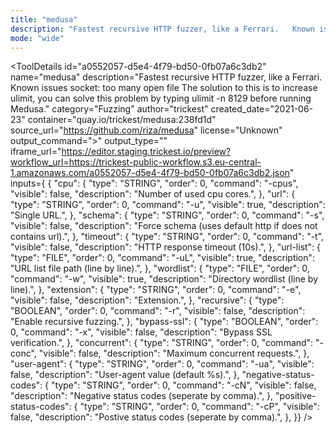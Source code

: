```yaml
---
title: "medusa"
description: "Fastest recursive HTTP fuzzer, like a Ferrari.   Known issues  socket: too many open file The solution to this is to increase ulimit, you can solve this problem by typing ulimit -n 8129 before running Medusa."
mode: "wide"
---
```



<ToolDetails
  id="a0552057-d5e4-4f79-bd50-0fb07a6c3db2"
  name="medusa"
  description="Fastest recursive HTTP fuzzer, like a Ferrari.   Known issues  socket: too many open file The solution to this is to increase ulimit, you can solve this problem by typing ulimit -n 8129 before running Medusa."
  category="Fuzzing"
  author="trickest"
  created_date="2021-06-23"
  container="quay.io/trickest/medusa:238fd1d"
  source_url="https://github.com/riza/medusa"
  license="Unknown"
  output_command=">"
  output_type=""
  iframe_url="https://editor.staging.trickest.io/preview?workflow_url=https://trickest-public-workflow.s3.eu-central-1.amazonaws.com/a0552057-d5e4-4f79-bd50-0fb07a6c3db2.json"
  inputs={ {
  "cpu": {
    "type": "STRING",
    "order": 0,
    "command": "-cpus",
    "visible": false,
    "description": "Number of used cpu cores.",
  },
  "url": {
    "type": "STRING",
    "order": 0,
    "command": "-u",
    "visible": true,
    "description": "Single URL.",
  },
  "schema": {
    "type": "STRING",
    "order": 0,
    "command": "-s",
    "visible": false,
    "description": "Force schema (uses default http if does not contains url).",
  },
  "timeout": {
    "type": "STRING",
    "order": 0,
    "command": "-t",
    "visible": false,
    "description": "HTTP response timeout (10s).",
  },
  "url-list": {
    "type": "FILE",
    "order": 0,
    "command": "-uL",
    "visible": true,
    "description": "URL list file path (line by line).",
  },
  "wordlist": {
    "type": "FILE",
    "order": 0,
    "command": "-w",
    "visible": true,
    "description": "Directory wordlist (line by line).",
  },
  "extension": {
    "type": "STRING",
    "order": 0,
    "command": "-e",
    "visible": false,
    "description": "Extension.",
  },
  "recursive": {
    "type": "BOOLEAN",
    "order": 0,
    "command": "-r",
    "visible": false,
    "description": "Enable recursive fuzzing.",
  },
  "bypass-ssl": {
    "type": "BOOLEAN",
    "order": 0,
    "command": "-x",
    "visible": false,
    "description": "Bypass SSL verification.",
  },
  "concurrent": {
    "type": "STRING",
    "order": 0,
    "command": "-conc",
    "visible": false,
    "description": "Maximum concurrent requests.",
  },
  "user-agent": {
    "type": "STRING",
    "order": 0,
    "command": "-ua",
    "visible": false,
    "description": "User-agent value (default %s).",
  },
  "negative-status-codes": {
    "type": "STRING",
    "order": 0,
    "command": "-cN",
    "visible": false,
    "description": "Negative status codes (seperate by comma).",
  },
  "positive-status-codes": {
    "type": "STRING",
    "order": 0,
    "command": "-cP",
    "visible": false,
    "description": "Postive status codes (seperate by comma).",
  },
}}
/>